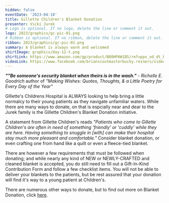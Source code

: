 ```yaml
---
hidden: false
eventDate: '2023-04-10'
title: Gillette Children's Blanket Donation
presenter: Vicki Jurek
# Logo is optional. If no logo, delete the line or comment it out.
logo: 2023/graphics/gc-pic-01.png
# Ribbon is optional. If no ribbon, delete the line or comment it out.
ribbon: 2023/graphics/gc-pic-02.png
summary: A blanket is always warm and welcomed
shirtImage: graphics/day-12-t.png
shirtLink: https://www.amazon.com/gp/product/B08HP6W1B5/ref=ppx_od_dt_b_asin_title_s01?ie=UTF8&customId=B07537PKB3&psc=1
videoLink: https://www.facebook.com/brianscoutmasterbucky.reiners/videos/176953415229036
---
```

***""Be someone's security blanket when theirs is in the wash."*** *- Richelle E. Goodrich* author of  *"Making Wishes: Quotes, Thoughts, & a Little Poetry for Every Day of the Year"*

GIllette's Childrens Hospital is ALWAYS looking to help bring a little normalcy to their young patients as they navigate unfamiliar waters. While there are many ways to donate, on that is espcially near and dear to the Jurek family is the Gillette Children's Blanket Donation initiative.

A statement from Gillette Children's reads *"Patients who come to Gillette Children's are often in need of something 'friendly' or 'cuddly' while they are here. Having something to snuggle in [with] can make their hospital stay much more pleasant and comfortable."* Consider blanket donation, or even crafting one from hand like a quilt or even a fleece-tied blanket.

There are however a few requirements that must be followed when donating; and while nearly any kind of NEW or NEWLY-CRAFTED and cleaned blanket is accepted, you do still need to fill out a Gift-In-Kind Contribution Form and follow a few checklist items.  You will not be able to deliver your blankets to the patients, but be rest assured that your donation will find it's way to a young patient at Children's.

There are numerous other ways to donate, but to find out more on Blanket Donation, click <a href="https://www.gillettechildrens.org/get-involved/volunteer/home-crafter-volunteers">here</a>.

